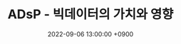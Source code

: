 ---
title: 'ADsP - 빅데이터의 가치와 영향'
date: 2022-09-06 13:00:00 +0900
tags: ['LICENSE']
draft: true
summary: '데이터 분석 준전문가 자격증 취득을 위한 학습 내용 중 Part 1, 2장 2절 빅데이터의 가치와 영향 챕터 정리 내용'
---